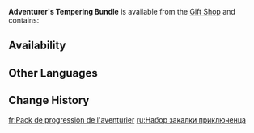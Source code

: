 {{Item Infobox
|id           = 115023
|type         = Bundles
|quality      = 3
|description  = 
|source1      = [[Gift Shop]] for a limited time
}}
'''Adventurer's Tempering Bundle''' is available from the [[Gift Shop]] and contains:
{{Card|Eminent Share Bundle|10|stars=1}}{{Card|Mora|60,000|stars=1}}

==Availability==
{{Gift Shop History}}

==Other Languages==
{{Other Languages
|en      = Adventurer's Tempering Bundle
|zhs     = 冒险助力淬炼包
|zhs_rm  = Màoxiǎn Zhùlì Cuìliàn Bāo
|zht     = 冒險助力淬煉包
|zht_rm  = Màoxiǎn Zhùlì Cuìliàn Bāo
|zh_tl   = Adventure Assistance Trial-Tempering Bundle
|ja      = 冒険助力百錬パック
|ja_rm   = Bouken Joryoku Hyakuren Pakku
|ja_tl   = Adventure Assistance Well-Tempered Pack
|ko      = 모험 조력 단련 패키지
|ko_rm   = Moheom Joryeok Danryeon Paekiji
|ko_tl   = Adventure Support Tempering Package
|es      = Paquete de refuerzo del aventurero
|es_tl   = Adventurer's Booster Package
|fr      = Pack de progression de l'aventurier
|fr_tl   = Adventurer's Progression Pack
|ru      = Набор закалки приключенца
|ru_tl   = Adventurer's Tempering Pack
|th      = แพ็กหล่อหลอมการผจญภัย
|th_rm   = 
|th_tl   = 
|vi      = Túi Tôi Luyện Hỗ Trợ Mạo Hiểm
|vi_tl   = 
|de      = Beistandshärtepaket
|de_tl   = Hardship Support Pack
|id      = Adventurer's Tempering Bundle
|pt      = Pacote Temperado do Aventureiro
|pt_tl   = 
|tr      = Maceracının İlerleme Paketi
|tr_tl   = Adventurer's Progression Pack
|it      = Bundle rinforzante dell'avventuriere
|it_tl   = 
}}

==Change History==
{{Change History|1.2}}

[[fr:Pack de progression de l'aventurier]]
[[ru:Набор закалки приключенца]]